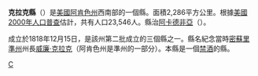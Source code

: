 {{Otheruses|克拉克縣|subject=美國阿肯色州的一個縣|other=同名的縣}}
{{Infobox U.S. County|
 county  = 克拉克縣 |
 state = 阿肯色州 |
 en county  = Clark County |
 en state = Arkansas |
 seal =  |
 map = Map of Arkansas highlighting Clark County.svg|
 map size = 225 |
 founded = 1818年12月15日|
 seat = [[阿卡德非亞|阿卡德非亞]] | 
 area = 2,286 [[square_kilometer|km²]] (883 [[square_mile|mi²]]) |
 area land = 2,241 km² (865 mi²) |
 area water = 44 km² (17 mi²) |
 area percentage = 1.95% |
 census yr = 2000|
 pop = 23,546 |
 density = 10 |
 web = www.clarkcountyarkansas.com |
|}}
'''克拉克縣'''（{{lang-en|Clark County}}）是[[美國|美國]][[阿肯色州|阿肯色州]]西南部的一個縣。面積2,286平方公里。根據[[美國2000年人口普查|美國2000年人口普查]]估計，共有人口23,546人。縣治[[阿卡德非亞|阿卡德非亞]]（{{lang|en|Arkadelphia}}）。

成立於1818年12月15日，是該州第二批成立的三個縣之一。縣名紀念當時[[密蘇里準州|密蘇里準州]]州長[[威廉·克拉克|威廉·克拉克]]（阿肯色州是準州的一部分）。本縣是一個[[禁酒|禁酒]]的縣。

{{Arkansas-stub}}
{{克拉克縣 (阿肯色州)}}
{{Arkansas}}

[[Category:阿肯色州行政区划|C]]